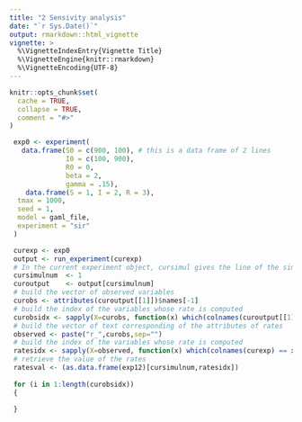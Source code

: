 ```yaml
---
title: "2 Sensivity analysis"
date: "`r Sys.Date()`"
output: rmarkdown::html_vignette
vignette: >
  %\VignetteIndexEntry{Vignette Title}
  %\VignetteEngine{knitr::rmarkdown}
  %\VignetteEncoding{UTF-8}
---
```


```r
knitr::opts_chunk$set(
  cache = TRUE,
  collapse = TRUE,
  comment = "#>"
)
```


```r
 exp0 <- experiment(
   data.frame(S0 = c(900, 100), # this is a data frame of 2 lines
              I0 = c(100, 900),
              R0 = 0,
              beta = 2,
              gamma = .15),
    data.frame(S = 1, I = 2, R = 3),
  tmax = 1000,
  seed = 1,
  model = gaml_file,
  experiment = "sir"
 ) 

 curexp <- exp0
 output <- run_experiment(curexp)
 # In the current experiment object, cursimul gives the line of the simulation
 cursimulnum  <- 1
 curoutput    <- output[cursimulnum]
 # build the vector of observed variables
 curobs <- attributes(curoutput[[1]])$names[-1]
 # build the index of the variables whose rate is computed
 curobsidx <- sapply(X=curobs, function(x) which(colnames(curoutput[[1]]) == x))
 # build the vector of text corresponding of the attributes of rates
 observed <- paste("r_",curobs,sep="")
 # build the index of the variables whose rate is computed
 ratesidx <- sapply(X=observed, function(x) which(colnames(curexp) == x))
 # retrieve the value of the rates
 ratesval <- (as.data.frame(exp12)[cursimulnum,ratesidx])
 
 for (i in 1:length(curobsidx))
 {
   
 }
```

